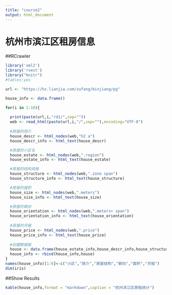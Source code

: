 ```yaml
---
title: "course2"
output: html_document
---
```

# 杭州市滨江区租房信息

##RCrawler
```r
library('xml2')
library('rvest')
library("knitr")
#tables:yes

url <- "https://hz.lianjia.com/zufang/binjiang/pg"

house_info <- data.frame()

for(i in 1:10){
  
  print(paste(url,i,"rd1/",sep=""))
  web <- read_html(paste(url,i,"/",sep=""),encoding="UTF-8")
  
  #房屋的简介
  house_descr <- html_nodes(web,"h2 a")
  house_descr_info <- html_text(house_descr)

  #房屋的小区名
  house_estate <- html_nodes(web,".region")
  house_estate_info <- html_text(house_estate)

  #房屋的结构规格
  house_structure <- html_nodes(web,".zone span")
  house_structure_info <- html_text(house_structure)

  #房屋的面积
  house_size <- html_nodes(web,".meters")
  house_size_info <- html_text(house_size)

  #房屋的朝向
  house_orientation <- html_nodes(web,".meters+ span")
  house_orientation_info <- html_text(house_orientation)
  
  #房屋的月租
  house_price <- html_nodes(web,".price")
  house_price_info <- html_text(house_price)
  
  #创建数据框
  house <- data.frame(house_estate_info,house_descr_info,house_structure_info,house_orientation_info,house_size_info,house_price_info)
  house_info <- rbind(house_info,house)
}
names(house_info)[1:6]<-c("小区","简介","房屋结构","朝向","面积","月租")
dim(iris)
```

##Show Results
```r
kable(house_info,format = "markdown",caption = "杭州滨江区房租统计")
```
